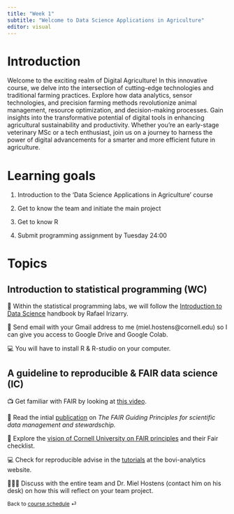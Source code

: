 ```yaml
---
title: "Week 1"
subtitle: "Welcome to Data Science Applications in Agriculture"
editor: visual
---
```


# Introduction

Welcome to the exciting realm of Digital Agriculture! In this innovative course, we delve into the intersection of cutting-edge technologies and traditional farming practices. Explore how data analytics, sensor technologies, and precision farming methods revolutionize animal management, resource optimization, and decision-making processes. Gain insights into the transformative potential of digital tools in enhancing agricultural sustainability and productivity. Whether you're an early-stage veterinary MSc or a tech enthusiast, join us on a journey to harness the power of digital advancements for a smarter and more efficient future in agriculture.

# Learning goals

1.  Introduction to the 'Data Science Applications in Agriculture' course

2.  Get to know the team and initiate the main project

3.  Get to know R

4.  Submit programming assignment by Tuesday 24:00

# Topics

## Introduction to statistical programming (WC)

📖 Within the statistical programming labs, we will follow the [Introduction to Data Science](https://rafalab.dfci.harvard.edu/dsbook-part-1/) handbook by Rafael Irizarry.

📧 Send email with your Gmail address to me (miel.hostens\@cornell.edu) so I can give you access to Google Drive and Google Colab.

💻 You will have to install R & R-studio on your computer.

## A guideline to reproducible & FAIR data science (IC)

📺 Get familiar with FAIR by looking at [this video](https://www.youtube.com/watch?v=K40utIzUzOk).

📖 Read the intial [publication](https://www.nature.com/articles/sdata201618) on *The FAIR Guiding Principles for scientific data management and stewardschip.*

🔬 Explore the [vision of Cornell University on FAIR principles](https://data.research.cornell.edu/data-management/sharing/fair/#:~:text=The%20FAIR%20Principles%20describe%20how,and%20reuse%20of%20your%20research.) and their Fair checklist.

💻 Check for reproducible advise in the [tutorials](https://bovi-analytics.com/tutorials/) at the bovi-analytics website.

🧑🏽‍🏫 Discuss with the entire team and Dr. Miel Hostens (contact him on his desk) on how this will reflect on your team project.

::: {style="font-size: 0.875em;"}
Back to [course schedule](/ "Course schedule") ⏎
:::
